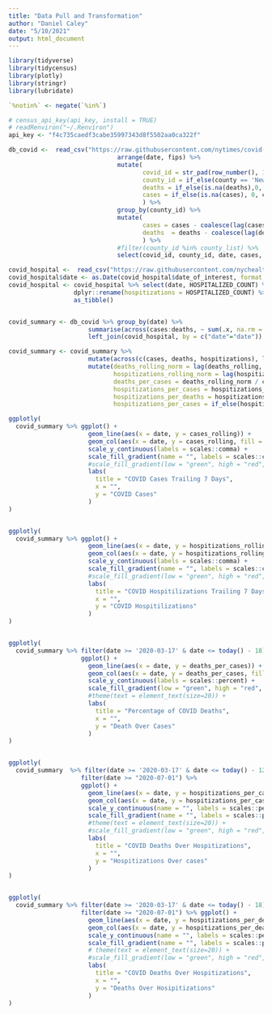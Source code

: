 ```yaml
---
title: "Data Pull and Transformation"
author: "Daniel Caley"
date: "5/10/2021"
output: html_document
---
```



```r
library(tidyverse)
library(tidycensus)
library(plotly)
library(stringr)
library(lubridate)

`%notin%` <- negate(`%in%`)

# census_api_key(api_key, install = TRUE)
# readRenviron("~/.Renviron")
api_key <- "f4c735caedf3cabe35997343d8f5502aa0ca322f"

```


```r

db_covid <-  read_csv("https://raw.githubusercontent.com/nytimes/covid-19-data/master/us-counties.csv") %>% 
                              arrange(date, fips) %>% 
                              mutate(
                                     covid_id = str_pad(row_number(), 10, pad = "0"),
                                     county_id = if_else(county == 'New York City' ,'36061',fips),
                                     deaths = if_else(is.na(deaths),0, deaths),
                                     cases = if_else(is.na(cases), 0, cases)
                                     ) %>% 
                              group_by(county_id) %>% 
                              mutate(
                                     cases = cases - coalesce(lag(cases, 1),0),
                                     deaths  = deaths - coalesce(lag(deaths, 1),0)
                                     ) %>% 
                              #filter(county_id %in% county_list) %>% 
                              select(covid_id, county_id, date, cases, deaths)

covid_hospital <-  read_csv("https://raw.githubusercontent.com/nychealth/coronavirus-data/master/trends/data-by-day.csv")
covid_hospital$date <- as.Date(covid_hospital$date_of_interest, format =  "%m/%d/%Y")
covid_hospital <- covid_hospital %>% select(date, HOSPITALIZED_COUNT) %>% 
                  dplyr::rename(hospitizations = HOSPITALIZED_COUNT) %>% 
                  as_tibble()



```


```r


covid_summary <- db_covid %>% group_by(date) %>% 
                      summarise(across(cases:deaths, ~ sum(.x, na.rm = TRUE))) %>% 
                      left_join(covid_hospital, by = c("date"="date"))

covid_summary <- covid_summary %>% 
                      mutate(across(c(cases, deaths, hospitizations), list(rolling = ~ slider::slide_dbl(., sum, .before = 6)))) %>% 
                      mutate(deaths_rolling_norm = lag(deaths_rolling, 17),
                             hospitizations_rolling_norm = lag(hospitizations_rolling, 11),
                             deaths_per_cases = deaths_rolling_norm / cases_rolling,
                             hospitizations_per_cases = hospitizations_rolling_norm / cases_rolling,
                             hospitizations_per_deaths = hospitizations_rolling_norm / deaths_rolling_norm,
                             hospitizations_per_cases = if_else(hospitizations_per_cases<0,0,hospitizations_per_cases))


```



```r


ggplotly(
  covid_summary %>% ggplot() +
                      geom_line(aes(x = date, y = cases_rolling)) +
                      geom_col(aes(x = date, y = cases_rolling, fill = cases_rolling)) +
                      scale_y_continuous(labels = scales::comma) +
                      scale_fill_gradient(name = "", labels = scales::comma) +
                      #scale_fill_gradient(low = "green", high = "red", na.value = NA) +
                      labs(
                        title = "COVID Cases Trailing 7 Days",
                        x = "",
                        y = "COVID Cases"
                      )
)


ggplotly(
  covid_summary %>% ggplot() +
                      geom_line(aes(x = date, y = hospitizations_rolling)) +
                      geom_col(aes(x = date, y = hospitizations_rolling, fill = hospitizations_rolling)) +
                      scale_y_continuous(labels = scales::comma) +
                      scale_fill_gradient(name = "", labels = scales::comma) +
                      #scale_fill_gradient(low = "green", high = "red", na.value = NA) +
                      labs(
                        title = "COVID Hospitilizations Trailing 7 Days",
                        x = "",
                        y = "COVID Hospitilizations"
                      )
)


ggplotly(
  covid_summary %>% filter(date >= '2020-03-17' & date <= today() - 18) %>% 
                    ggplot() +
                      geom_line(aes(x = date, y = deaths_per_cases)) +
                      geom_col(aes(x = date, y = deaths_per_cases, fill = deaths_per_cases)) +
                      scale_y_continuous(labels = scales::percent) +
                      scale_fill_gradient(low = "green", high = "red", na.value = NA, name = "", labels = scales::percent) +
                      #theme(text = element_text(size=20)) +
                      labs(
                        title = "Percentage of COVID Deaths",
                        x = "",
                        y = "Death Over Cases"
                      )
)


ggplotly(
  covid_summary  %>% filter(date >= '2020-03-17' & date <= today() - 12) %>% 
                    filter(date >= "2020-07-01") %>% 
                    ggplot() +
                      geom_line(aes(x = date, y = hospitizations_per_cases)) +
                      geom_col(aes(x = date, y = hospitizations_per_cases, fill = hospitizations_per_cases)) +
                      scale_y_continuous(name = "", labels = scales::percent) +
                      scale_fill_gradient(name = "", labels = scales::percent) +
                      #theme(text = element_text(size=20)) +
                      #scale_fill_gradient(low = "green", high = "red", na.value = NA) +
                      labs(
                        title = "COVID Deaths Over Hospitizations",
                        x = "",
                        y = "Hospitizations Over cases"
                      )
)


ggplotly(
  covid_summary %>% filter(date >= '2020-03-17' & date <= today() - 18) %>% 
                    filter(date >= "2020-07-01") %>% ggplot() +
                      geom_line(aes(x = date, y = hospitizations_per_deaths)) +
                      geom_col(aes(x = date, y = hospitizations_per_deaths, fill = hospitizations_per_deaths)) +
                      scale_y_continuous(name = "", labels = scales::percent) +
                      scale_fill_gradient(name = "", labels = scales::percent) +
                      # theme(text = element_text(size=20)) +
                      #scale_fill_gradient(low = "green", high = "red", na.value = NA) +
                      labs(
                        title = "COVID Deaths Over Hospitizations",
                        x = "",
                        y = "Deaths Over Hosipitizations"
                      )
) 


```

